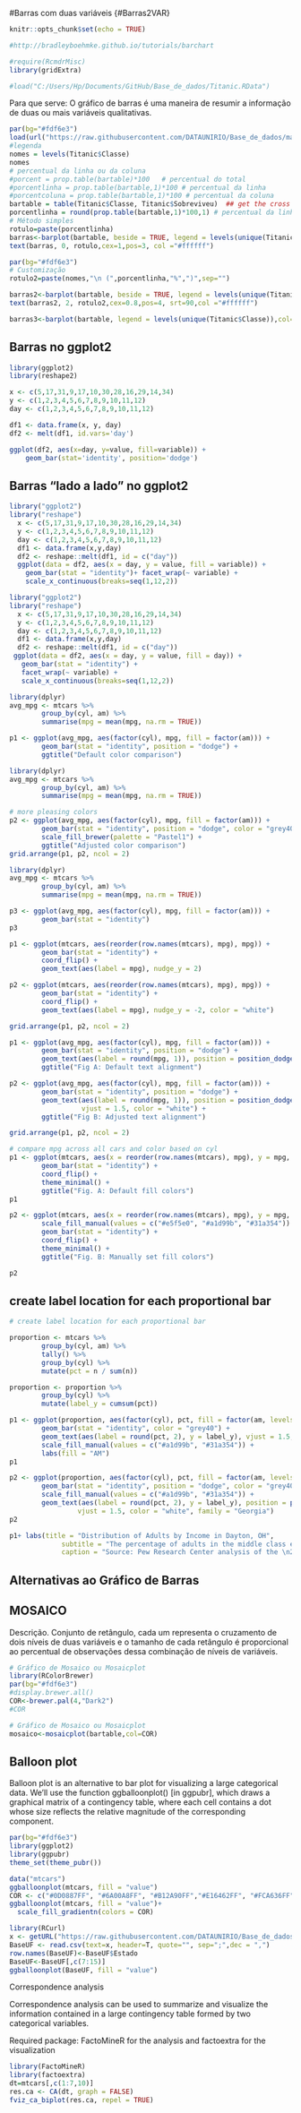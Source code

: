 #Barras com duas variáveis {#Barras2VAR}
```r
knitr::opts_chunk$set(echo = TRUE)

#http://bradleyboehmke.github.io/tutorials/barchart

#require(RcmdrMisc)
library(gridExtra)

#load("C:/Users/Hp/Documents/GitHub/Base_de_dados/Titanic.RData")
```

Para que serve: O gráfico de barras é uma maneira de resumir a informação de duas ou mais variáveis qualitativas. 


```r
par(bg="#fdf6e3")
load(url("https://raw.githubusercontent.com/DATAUNIRIO/Base_de_dados/master/Titanic.RData"))
#legenda
nomes = levels(Titanic$Classe)
nomes
# percentual da linha ou da coluna
#porcent = prop.table(bartable)*100   # percentual do total
#porcentlinha = prop.table(bartable,1)*100 # percentual da linha
#porcentcoluna = prop.table(bartable,1)*100 # percentual da coluna
bartable = table(Titanic$Classe, Titanic$Sobreviveu)  ## get the cross tab
porcentlinha = round(prop.table(bartable,1)*100,1) # percentual da linha arrendondada para uma casa decimal
# Método simples
rotulo=paste(porcentlinha)
barras<-barplot(bartable, beside = TRUE, legend = levels(unique(Titanic$Classe)),col=c("black","skyblue","royalblue","darkblue"))  ## plot 
text(barras, 0, rotulo,cex=1,pos=3, col ="#ffffff")
```



```r
par(bg="#fdf6e3") 
# Customização
rotulo2=paste(nomes,"\n (",porcentlinha,"%",")",sep="")

barras2<-barplot(bartable, beside = TRUE, legend = levels(unique(Titanic$Classe)),col=c("black","skyblue","royalblue","darkblue"))  ## plot 
text(barras2, 2, rotulo2,cex=0.8,pos=4, srt=90,col ="#ffffff")

```

```r
barras3<-barplot(bartable, legend = levels(unique(Titanic$Classe)),col=c("black","skyblue","royalblue","darkblue"))
```


## Barras no ggplot2

```r
library(ggplot2)
library(reshape2)

x <- c(5,17,31,9,17,10,30,28,16,29,14,34)
y <- c(1,2,3,4,5,6,7,8,9,10,11,12)
day <- c(1,2,3,4,5,6,7,8,9,10,11,12)

df1 <- data.frame(x, y, day)
df2 <- melt(df1, id.vars='day')

ggplot(df2, aes(x=day, y=value, fill=variable)) +
    geom_bar(stat='identity', position='dodge')
```

## Barras "lado a lado" no ggplot2

```r
library("ggplot2")
library("reshape")
  x <- c(5,17,31,9,17,10,30,28,16,29,14,34)
  y <- c(1,2,3,4,5,6,7,8,9,10,11,12)
  day <- c(1,2,3,4,5,6,7,8,9,10,11,12)
  df1 <- data.frame(x,y,day)
  df2 <- reshape::melt(df1, id = c("day"))
  ggplot(data = df2, aes(x = day, y = value, fill = variable)) +
    geom_bar(stat = "identity")+ facet_wrap(~ variable) +
    scale_x_continuous(breaks=seq(1,12,2))
```

```r
library("ggplot2")
library("reshape")
  x <- c(5,17,31,9,17,10,30,28,16,29,14,34)
  y <- c(1,2,3,4,5,6,7,8,9,10,11,12)
  day <- c(1,2,3,4,5,6,7,8,9,10,11,12)
  df1 <- data.frame(x,y,day)
  df2 <- reshape::melt(df1, id = c("day"))
 ggplot(data = df2, aes(x = day, y = value, fill = day)) +
   geom_bar(stat = "identity") + 
   facet_wrap(~ variable) +
   scale_x_continuous(breaks=seq(1,12,2))
```

```r
library(dplyr)
avg_mpg <- mtcars %>%
        group_by(cyl, am) %>%
        summarise(mpg = mean(mpg, na.rm = TRUE))

p1 <- ggplot(avg_mpg, aes(factor(cyl), mpg, fill = factor(am))) +
        geom_bar(stat = "identity", position = "dodge") +
        ggtitle("Default color comparison")

```

```r
library(dplyr)
avg_mpg <- mtcars %>%
        group_by(cyl, am) %>%
        summarise(mpg = mean(mpg, na.rm = TRUE))

# more pleasing colors
p2 <- ggplot(avg_mpg, aes(factor(cyl), mpg, fill = factor(am))) +
        geom_bar(stat = "identity", position = "dodge", color = "grey40") +
        scale_fill_brewer(palette = "Pastel1") +
        ggtitle("Adjusted color comparison")
grid.arrange(p1, p2, ncol = 2)

```

```r
library(dplyr)
avg_mpg <- mtcars %>%
        group_by(cyl, am) %>%
        summarise(mpg = mean(mpg, na.rm = TRUE))

p3 <- ggplot(avg_mpg, aes(factor(cyl), mpg, fill = factor(am))) +
        geom_bar(stat = "identity")
p3
```
  
```r
p1 <- ggplot(mtcars, aes(reorder(row.names(mtcars), mpg), mpg)) +
        geom_bar(stat = "identity") +
        coord_flip() +
        geom_text(aes(label = mpg), nudge_y = 2)

p2 <- ggplot(mtcars, aes(reorder(row.names(mtcars), mpg), mpg)) +
        geom_bar(stat = "identity") +
        coord_flip() +
        geom_text(aes(label = mpg), nudge_y = -2, color = "white")

grid.arrange(p1, p2, ncol = 2)
```


```r
p1 <- ggplot(avg_mpg, aes(factor(cyl), mpg, fill = factor(am))) +
        geom_bar(stat = "identity", position = "dodge") +
        geom_text(aes(label = round(mpg, 1)), position = position_dodge(0.9)) +
        ggtitle("Fig A: Default text alignment")

p2 <- ggplot(avg_mpg, aes(factor(cyl), mpg, fill = factor(am))) +
        geom_bar(stat = "identity", position = "dodge") +
        geom_text(aes(label = round(mpg, 1)), position = position_dodge(0.9),
                  vjust = 1.5, color = "white") +
        ggtitle("Fig B: Adjusted text alignment")

grid.arrange(p1, p2, ncol = 2)
```

```r
# compare mpg across all cars and color based on cyl
p1 <- ggplot(mtcars, aes(x = reorder(row.names(mtcars), mpg), y = mpg, fill = factor(cyl))) +
        geom_bar(stat = "identity") +
        coord_flip() +
        theme_minimal() +
        ggtitle("Fig. A: Default fill colors")
p1

p2 <- ggplot(mtcars, aes(x = reorder(row.names(mtcars), mpg), y = mpg, fill = factor(cyl))) +
        scale_fill_manual(values = c("#e5f5e0", "#a1d99b", "#31a354")) +
        geom_bar(stat = "identity") +
        coord_flip() +
        theme_minimal() +
        ggtitle("Fig. B: Manually set fill colors")

p2

```


## create label location for each proportional bar
```r
# create label location for each proportional bar

proportion <- mtcars %>%
        group_by(cyl, am) %>%
        tally() %>%
        group_by(cyl) %>%
        mutate(pct = n / sum(n))

proportion <- proportion %>%
        group_by(cyl) %>%
        mutate(label_y = cumsum(pct))

p1 <- ggplot(proportion, aes(factor(cyl), pct, fill = factor(am, levels = c(1, 0)))) +
        geom_bar(stat = "identity", color = "grey40") +
        geom_text(aes(label = round(pct, 2), y = label_y), vjust = 1.5, color = "white") +
        scale_fill_manual(values = c("#a1d99b", "#31a354")) +
        labs(fill = "AM")
p1

p2 <- ggplot(proportion, aes(factor(cyl), pct, fill = factor(am, levels = c(1, 0)))) +
        geom_bar(stat = "identity", position = "dodge", color = "grey40") +
        scale_fill_manual(values = c("#a1d99b", "#31a354")) +
        geom_text(aes(label = round(pct, 2), y = label_y), position = position_dodge(0.9),
                 vjust = 1.5, color = "white", family = "Georgia")
p2
```        

```r
p1+ labs(title = "Distribution of Adults by Income in Dayton, OH",
             subtitle = "The percentage of adults in the middle class eroded by 5.3% from 2000 to 2014. Although a small \nfraction of these individuals moved into the upper class (+0.5%), the majority of these middle class \nindividuals moved into the lower income class (+4.8%).",
             caption = "Source: Pew Research Center analysis of the \n2000 decennial census and 2014 American \nCommunity Survey (IPUMS)")

```        
## Alternativas ao Gráfico de Barras

## MOSAICO

Descrição.  Conjunto de retângulo, cada um representa o cruzamento de dois níveis de duas variáveis e o tamanho de cada retângulo é proporcional ao percentual de observações dessa combinação de níveis de variáveis.

```r

# Gráfico de Mosaico ou Mosaicplot
library(RColorBrewer)
par(bg="#fdf6e3") 
#display.brewer.all()
COR<-brewer.pal(4,"Dark2")
#COR

# Gráfico de Mosaico ou Mosaicplot
mosaico<-mosaicplot(bartable,col=COR)
```


## Balloon plot

Balloon plot is an alternative to bar plot for visualizing a large categorical data. We’ll use the function ggballoonplot() [in ggpubr], which draws a graphical matrix of a contingency table, where each cell contains a dot whose size reflects the relative magnitude of the corresponding component. 

```r
par(bg="#fdf6e3") 
library(ggplot2)
library(ggpubr)
theme_set(theme_pubr())

data("mtcars")
ggballoonplot(mtcars, fill = "value")
COR <- c("#0D0887FF", "#6A00A8FF", "#B12A90FF","#E16462FF", "#FCA636FF", "#F0F921FF")
ggballoonplot(mtcars, fill = "value")+
  scale_fill_gradientn(colors = COR)

library(RCurl)
x <- getURL("https://raw.githubusercontent.com/DATAUNIRIO/Base_de_dados/master/Estados.csv")
BaseUF <- read.csv(text=x, header=T, quote="", sep=";",dec = ",")
row.names(BaseUF)<-BaseUF$Estado
BaseUF<-BaseUF[,c(7:15)]
ggballoonplot(BaseUF, fill = "value")
```


Correspondence analysis

Correspondence analysis can be used to summarize and visualize the information contained in a large contingency table formed by two categorical variables.

Required package: FactoMineR for the analysis and factoextra for the visualization

```r
library(FactoMineR)
library(factoextra)
dt=mtcars[,c(1:7,10)]
res.ca <- CA(dt, graph = FALSE)
fviz_ca_biplot(res.ca, repel = TRUE)
```
